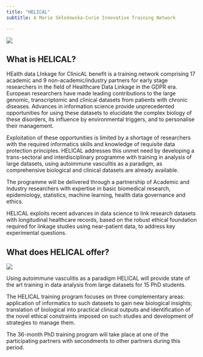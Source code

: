 ```yaml
---
title: "HELICAL"
subtitle: A Marie Skłodowska-Curie Innovative Training Network

---
```


![](/assets/site_images/intro_image.jpg)

## What is HELICAL?

 HEalth data LInkage for ClinicAL benefit is a training network comprising 17 academic and 9 non-academic/industry partners for early stage researchers in the field of Healthcare Data Linkage in the GDPR era. European researchers have made leading contributions to the large genomic, transcriptomic and clinical datasets from patients with chronic diseases. Advances in information science provide unprecedented opportunities for using these datasets to elucidate the complex biology of these disorders, its influence by environmental triggers, and to personalise their management.

Exploitation of these opportunities is limited by a shortage of researchers with the required informatics skills and knowledge of requisite data protection principles. HELICAL addresses this unmet need by developing a trans-sectoral and interdisciplinary programme with training in analysis of large datasets, using autoimmune vasculitis as a paradigm, as comprehensive biological and clinical datasets are already available.

The programme will be delivered through a partnership of Academic and Industry researchers with expertise in basic biomedical research, epidemiology, statistics, machine learning, health data governance and ethics.

HELICAL exploits recent advances in data science to link research datasets with longitudinal healthcare records, based on the robust ethical foundation required for linkage studies using near-patient data, to address key experimental questions. 

## What does HELICAL offer?

![](/assets/site_images/intro_image_2.jpg){fig-align="center"}

 Using autoimmune vasculitis as a paradigm HELICAL will provide state of the art training in data analysis from large datasets for 15 PhD students.

The HELICAL training program focuses on three complementary areas: application of informatics to such datasets to gain new biological insights; translation of biological into practical clinical outputs and identification of the novel ethical constraints imposed on such studies and development of strategies to manage them.

The 36-month PhD training program will take place at one of the participating partners with secondments to other partners during this period. 

